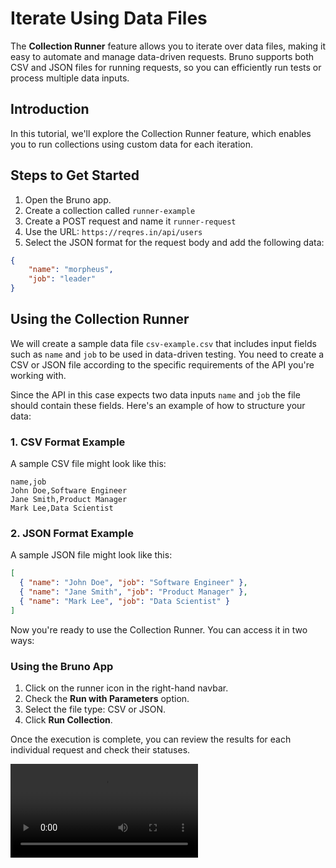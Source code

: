 
# Iterate Using Data Files

The **Collection Runner** feature allows you to iterate over data files, making it easy to automate and manage data-driven requests. Bruno supports both CSV and JSON files for running requests, so you can efficiently run tests or process multiple data inputs.

## Introduction

In this tutorial, we'll explore the Collection Runner feature, which enables you to run collections using custom data for each iteration.

## Steps to Get Started

1. Open the Bruno app.
2. Create a collection called `runner-example`
3. Create a POST request and name it `runner-request`
4. Use the URL: `https://reqres.in/api/users`
5. Select the JSON format for the request body and add the following data:

```json
{
    "name": "morpheus",
    "job": "leader"
}
```

## Using the Collection Runner

We will create a sample data file `csv-example.csv` that includes input fields such as `name` and `job` to be used in data-driven testing. You need to create a CSV or JSON file according to the specific requirements of the API you're working with.

Since the API in this case expects two data inputs `name` and `job` the file should contain these fields. Here's an example of how to structure your data:

### 1. CSV Format Example
A sample CSV file might look like this:

```csv copy
name,job
John Doe,Software Engineer
Jane Smith,Product Manager
Mark Lee,Data Scientist
```

### 2. JSON Format Example
A sample JSON file might look like this:

```json copy
[
  { "name": "John Doe", "job": "Software Engineer" },
  { "name": "Jane Smith", "job": "Product Manager" },
  { "name": "Mark Lee", "job": "Data Scientist" }
]
```

Now you're ready to use the Collection Runner. You can access it in two ways:

### Using the Bruno App

1. Click on the runner icon in the right-hand navbar.
2. Check the **Run with Parameters** option.
3. Select the file type: CSV or JSON.
4. Click **Run Collection**.

Once the execution is complete, you can review the results for each individual request and check their statuses.

<Video src="/assets/demo-csv-runner-gui.mp4" />

#### How to Use Variables from CSV/JSON Files

When you upload a CSV or JSON file, the variables within the file can be accessed using the `{{var}}` syntax.
You can access these variables dynamically in your requests and use them within Bruno.

##### Accessing Variables in Request Body

```json showLineNumbers filename="request-body"
{
  "name": "{{name}}",
  "email": "{{email}}"
}
```

In this example, `{{name}}` and `{{email}}` will be replaced by the actual values from the uploaded JSON file.

```json showLineNumbers filename="request-body"
{
  "name": "John Doe",
  "email": "john.doe@example.com"
}
```

##### Accessing Variables in Scripts

You can also access these variables directly in your pre-request or post-response scripts using `bru.getVar()`.

```javascript
console.log(bru.getVar("name")); // Outputs: John Doe
console.log(bru.getVar("email")); // Outputs: john.doe@example.com
```

When you run the request, you'll see the output of these variables in the console.

### Using the Bruno CLI

1. Navigate to the root directory of your Bruno collection.
2. Run the following command:

```bash copy
bru run --reporter-html results.html --csv-file-path /path/to/csv/file.csv
```

or

```bash copy
bru run --output results.html --format html --csv-file-path /path/to/csv/file.csv
```

<Video src="/assets/demo-csv-runner-cli.mp4" />

It will create a `results.html` file in your Bruno collection's root directory. You can view this file in your browser.

### Command Overview

- `--reporter-html results.html`: Generates a human-readable HTML report.
- `--csv-file-path /path/to/csv/file.csv`: Specifies the path to the CSV file you want to use.

[Bruno CLI Overview](../../bru-cli/overview)

## Runner Iteration Utilities

Bruno provides various utility functions to access and manipulate data from attached data files (CSV/JSON) during collection runs.

### Accessing Iteration Data

#### Check if a variable exists
```javascript
if (bru.runner.iterationData.has("username")) {
    console.log("Username exists in current iteration");
}
```

#### Get a specific value
```javascript
const username = bru.runner.iterationData.get("username");
console.log(`Current username: ${username}`);
```

#### Get all iteration data
```javascript
const allData = bru.runner.iterationData.get();
console.log("All iteration data:", allData);
```

#### Convert to JSON string
```javascript
const jsonData = bru.runner.iterationData.stringify();
console.log("JSON data:", jsonData);
```

#### Remove a variable
```javascript
bru.runner.iterationData.unset("password");
```

### Iteration Information

#### Get current iteration index
```javascript
const currentIteration = bru.runner.iterationIndex;
console.log(`Running iteration ${currentIteration}`);
```

#### Get total iterations
```javascript
const total = bru.runner.totalIterations;
console.log(`Total iterations: ${total}`);
```

### Example Usage

#### Basic Data Access
```javascript
// Get values from current iteration
const username = bru.runner.iterationData.get("username");
const password = bru.runner.iterationData.get("password");

// Use in request
bru.request.setBody({
    username: username,
    password: password
});
```

#### Conditional Logic Based on Iteration
```javascript
// Only modify data in first iteration
if (bru.runner.iterationIndex === 0) {
    bru.runner.iterationData.unset("password");
}

// Check if variable exists
if (bru.runner.iterationData.has("password")) {
    console.log("Password available");
}
```

### Data File Examples

#### CSV Format
```csv
username,password
user1,pass123
user2,pass456
```

#### JSON Format
```json
[
    { "username": "user1", "password": "pass123" },
    { "username": "user2", "password": "pass456" }
]
```

### Notes

- Variables removed with `unset()` only affect the current iteration
- Each iteration runs with fresh data from the file
- Supports both CSV and JSON data files
- Data is automatically loaded from the attached file at the start of each iteration
